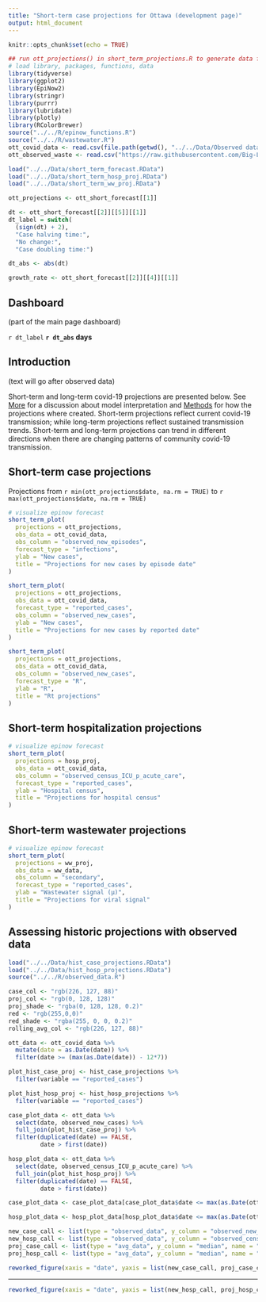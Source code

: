 ```yaml
---
title: "Short-term case projections for Ottawa (development page)"
output: html_document
---
```


```r
knitr::opts_chunk$set(echo = TRUE)
```

```r
## run ott_projections() in short_term_projections.R to generate data for plots
# load library, packages, functions, data
library(tidyverse)
library(ggplot2)
library(EpiNow2)
library(stringr)
library(purrr)
library(lubridate)
library(plotly)
library(RColorBrewer)
source("../../R/epinow_functions.R")
source("../../R/wastewater.R")
ott_covid_data <- read.csv(file.path(getwd(), "../../Data/Observed data/OPH_Observed_COVID_Data.csv"))
ott_observed_waste <- read.csv("https://raw.githubusercontent.com/Big-Life-Lab/covid-19-wastewater/main/data/wastewater_virus.csv")

load("../../Data/short_term_forecast.RData")
load("../../Data/short_term_hosp_proj.RData")
load("../../Data/short_term_ww_proj.RData")

ott_projections <- ott_short_forecast[[1]]

dt <- ott_short_forecast[[2]][[5]][[1]]
dt_label = switch( 
  (sign(dt) + 2),
  "Case halving time:",
  "No change:",
  "Case doubling time:")

dt_abs <- abs(dt)

growth_rate <- ott_short_forecast[[2]][[4]][[1]]
```

## Dashboard 

(part of the main page dashboard)

`r dt_label` **`r dt_abs` days**

## Introduction 

(text will go after observed data)

Short-term and long-term covid-19 projections are presented below. See [More](more) for a discussion about model interpretation and [Methods](methods) for how the projections where created. Short-term projections reflect current covid-19 transmission; while long-term projections reflect sustained transmission trends. Short-term and long-term projections can trend in different directions when there are changing patterns of community covid-19 transmission. 

## Short-term case projections

Projections from `r min(ott_projections$date, na.rm = TRUE)` to `r max(ott_projections$date, na.rm = TRUE)`

```r
# visualize epinow forecast
short_term_plot(
  projections = ott_projections,
  obs_data = ott_covid_data,
  obs_column = "observed_new_episodes",
  forecast_type = "infections",
  ylab = "New cases",
  title = "Projections for new cases by episode date"
)

short_term_plot(
  projections = ott_projections,
  obs_data = ott_covid_data,
  forecast_type = "reported_cases",
  obs_column = "observed_new_cases",
  ylab = "New cases",
  title = "Projections for new cases by reported date"
)

short_term_plot(
  projections = ott_projections,
  obs_data = ott_covid_data,
  obs_column = "observed_new_cases",
  forecast_type = "R",
  ylab = "R",
  title = "Rt projections"
)
```

## Short-term hospitalization projections

```r
# visualize epinow forecast
short_term_plot(
  projections = hosp_proj,
  obs_data = ott_covid_data,
  obs_column = "observed_census_ICU_p_acute_care",
  forecast_type = "reported_cases",
  ylab = "Hospital census",
  title = "Projections for hospital census"
)
```

## Short-term wastewater projections

```r
# visualize epinow forecast
short_term_plot(
  projections = ww_proj,
  obs_data = ww_data,
  obs_column = "secondary",
  forecast_type = "reported_cases",
  ylab = "Wastewater signal (µ)",
  title = "Projections for viral signal"
)
```

## Assessing historic projections with observed data
```r
load("../../Data/hist_case_projections.RData")
load("../../Data/hist_hosp_projections.RData")
source("../../R/observed_data.R")

case_col <- "rgb(226, 127, 88)"
proj_col <- "rgb(0, 128, 128)"
proj_shade <- "rgba(0, 128, 128, 0.2)"
red <- "rgb(255,0,0)"
red_shade <- "rgba(255, 0, 0, 0.2)"
rolling_avg_col <- "rgb(226, 127, 88)"

ott_data <- ott_covid_data %>%
  mutate(date = as.Date(date)) %>%
  filter(date >= (max(as.Date(date)) - 12*7))

plot_hist_case_proj <- hist_case_projections %>%
  filter(variable == "reported_cases")

plot_hist_hosp_proj <- hist_hosp_projections %>%
  filter(variable == "reported_cases")

case_plot_data <- ott_data %>%
  select(date, observed_new_cases) %>%
  full_join(plot_hist_case_proj) %>%
  filter(duplicated(date) == FALSE,
         date > first(date))

hosp_plot_data <- ott_data %>%
  select(date, observed_census_ICU_p_acute_care) %>%
  full_join(plot_hist_hosp_proj) %>%
  filter(duplicated(date) == FALSE,
         date > first(date))

case_plot_data <- case_plot_data[case_plot_data$date <= max(as.Date(ott_data$date)),]

hosp_plot_data <- hosp_plot_data[hosp_plot_data$date <= max(as.Date(ott_data$date)),]

new_case_call <- list(type = "observed_data", y_column = "observed_new_cases", name = "Observed historic new cases", short_name = "Daily cases", color = case_col, opacity = 0.5)
new_hosp_call <- list(type = "observed_data", y_column = "observed_census_ICU_p_acute_care", name = "Observed historic hospital census", short_name = "Hospital census", color = case_col, opacity = 0.5)
proj_case_call <- list(type = "avg_data", y_column = "median", name = "Historic projected new cases", short_name = "projections", color = proj_col)
proj_hosp_call <- list(type = "avg_data", y_column = "median", name = "Historic projected hospital census", short_name = "projections", color = proj_col)
```

```r
reworked_figure(xaxis = "date", yaxis = list(new_case_call, proj_case_call), error_bands = TRUE, error_data = c("upper_90", "lower_90"), error_col = proj_shade, titles = c(y = "New cases", x = "Date", title = "Predictive model performance: historical comparison of projections to observed new cases"), data = case_plot_data, ticks = FALSE)
```

---

```r
reworked_figure(xaxis = "date", yaxis = list(new_hosp_call, proj_hosp_call), error_bands = TRUE, error_data = c("upper_90", "lower_90"), error_col = proj_shade, titles = c(y = "Hospital census", x = "Date", title = "Predictive model performance: historical comparison of projections to observed hospital census"), data = hosp_plot_data, ticks = FALSE)
```